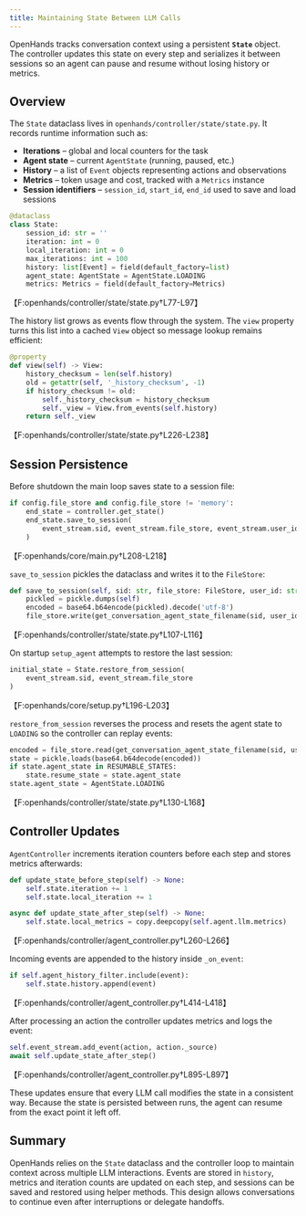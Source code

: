 ```yaml
---
title: Maintaining State Between LLM Calls
---
```


OpenHands tracks conversation context using a persistent **`State`** object. The controller updates this state on every step and serializes it between sessions so an agent can pause and resume without losing history or metrics.

## Overview

The `State` dataclass lives in `openhands/controller/state/state.py`. It records runtime information such as:

- **Iterations** – global and local counters for the task
- **Agent state** – current `AgentState` (running, paused, etc.)
- **History** – a list of `Event` objects representing actions and observations
- **Metrics** – token usage and cost, tracked with a `Metrics` instance
- **Session identifiers** – `session_id`, `start_id`, `end_id` used to save and load sessions

```python
@dataclass
class State:
    session_id: str = ''
    iteration: int = 0
    local_iteration: int = 0
    max_iterations: int = 100
    history: list[Event] = field(default_factory=list)
    agent_state: AgentState = AgentState.LOADING
    metrics: Metrics = field(default_factory=Metrics)
```
【F:openhands/controller/state/state.py†L77-L97】

The history list grows as events flow through the system. The `view` property turns this list into a cached `View` object so message lookup remains efficient:

```python
@property
def view(self) -> View:
    history_checksum = len(self.history)
    old = getattr(self, '_history_checksum', -1)
    if history_checksum != old:
        self._history_checksum = history_checksum
        self._view = View.from_events(self.history)
    return self._view
```
【F:openhands/controller/state/state.py†L226-L238】

## Session Persistence

Before shutdown the main loop saves state to a session file:

```python
if config.file_store and config.file_store != 'memory':
    end_state = controller.get_state()
    end_state.save_to_session(
        event_stream.sid, event_stream.file_store, event_stream.user_id
    )
```
【F:openhands/core/main.py†L208-L218】

`save_to_session` pickles the dataclass and writes it to the `FileStore`:

```python
def save_to_session(self, sid: str, file_store: FileStore, user_id: str | None) -> None:
    pickled = pickle.dumps(self)
    encoded = base64.b64encode(pickled).decode('utf-8')
    file_store.write(get_conversation_agent_state_filename(sid, user_id), encoded)
```
【F:openhands/controller/state/state.py†L107-L116】

On startup `setup_agent` attempts to restore the last session:

```python
initial_state = State.restore_from_session(
    event_stream.sid, event_stream.file_store
)
```
【F:openhands/core/setup.py†L196-L203】

`restore_from_session` reverses the process and resets the agent state to `LOADING` so the controller can replay events:

```python
encoded = file_store.read(get_conversation_agent_state_filename(sid, user_id))
state = pickle.loads(base64.b64decode(encoded))
if state.agent_state in RESUMABLE_STATES:
    state.resume_state = state.agent_state
state.agent_state = AgentState.LOADING
```
【F:openhands/controller/state/state.py†L130-L168】

## Controller Updates

`AgentController` increments iteration counters before each step and stores metrics afterwards:

```python
def update_state_before_step(self) -> None:
    self.state.iteration += 1
    self.state.local_iteration += 1

async def update_state_after_step(self) -> None:
    self.state.local_metrics = copy.deepcopy(self.agent.llm.metrics)
```
【F:openhands/controller/agent_controller.py†L260-L266】

Incoming events are appended to the history inside `_on_event`:

```python
if self.agent_history_filter.include(event):
    self.state.history.append(event)
```
【F:openhands/controller/agent_controller.py†L414-L418】

After processing an action the controller updates metrics and logs the event:

```python
self.event_stream.add_event(action, action._source)
await self.update_state_after_step()
```
【F:openhands/controller/agent_controller.py†L895-L897】

These updates ensure that every LLM call modifies the state in a consistent way. Because the state is persisted between runs, the agent can resume from the exact point it left off.

## Summary

OpenHands relies on the `State` dataclass and the controller loop to maintain context across multiple LLM interactions. Events are stored in `history`, metrics and iteration counts are updated on each step, and sessions can be saved and restored using helper methods. This design allows conversations to continue even after interruptions or delegate handoffs.
